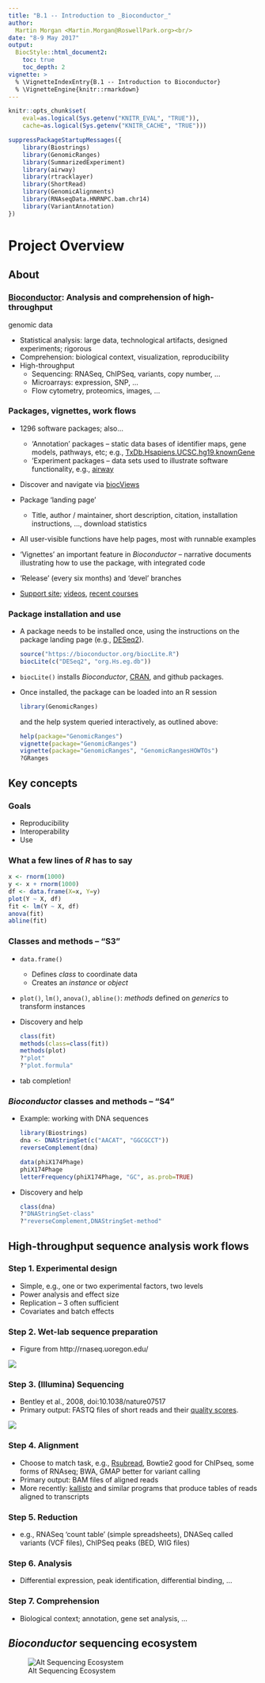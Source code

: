 ```yaml
---
title: "B.1 -- Introduction to _Bioconductor_"
author:
  Martin Morgan <Martin.Morgan@RoswellPark.org><br/>
date: "8-9 May 2017"
output:
  BiocStyle::html_document2:
    toc: true
    toc_depth: 2
vignette: >
  % \VignetteIndexEntry{B.1 -- Introduction to Bioconductor}
  % \VignetteEngine{knitr::rmarkdown}
---
```


```r
knitr::opts_chunk$set(
    eval=as.logical(Sys.getenv("KNITR_EVAL", "TRUE")),
    cache=as.logical(Sys.getenv("KNITR_CACHE", "TRUE")))
```

```r
suppressPackageStartupMessages({
    library(Biostrings)
    library(GenomicRanges)
    library(SummarizedExperiment)
    library(airway)
    library(rtracklayer)
    library(ShortRead)
    library(GenomicAlignments)
    library(RNAseqData.HNRNPC.bam.chr14)
    library(VariantAnnotation)
})
```

# Project Overview

## About

### [Bioconductor][]: Analysis and comprehension of high-throughput
genomic data

- Statistical analysis: large data, technological artifacts, designed
  experiments; rigorous
- Comprehension: biological context, visualization, reproducibility
- High-throughput
    - Sequencing: RNASeq, ChIPSeq, variants, copy number, ...
    - Microarrays: expression, SNP, ...
    - Flow cytometry, proteomics, images, ...

### Packages, vignettes, work flows

- 1296 software packages; also...

    - 'Annotation' packages -- static data bases of identifier maps,
      gene models, pathways, etc; e.g.,
      [TxDb.Hsapiens.UCSC.hg19.knownGene][]
    - 'Experiment packages -- data sets used to illustrate software
      functionality, e.g., [airway][]

- Discover and navigate via [biocViews][]
- Package 'landing page'

    - Title, author / maintainer, short description, citation,
      installation instructions, ..., download statistics

- All user-visible functions have help pages, most with runnable
  examples
- 'Vignettes' an important feature in _Bioconductor_ -- narrative
  documents illustrating how to use the package, with integrated code
- 'Release' (every six months) and 'devel' branches
- [Support site](https://support.bioconductor.org);
  [videos](https://www.youtube.com/user/bioconductor), [recent
  courses](https://bioconductor.org/help/course-materials/)

### Package installation and use

- A package needs to be installed once, using the instructions on the
  package landing page (e.g., [DESeq2][]).

    ```r
    source("https://bioconductor.org/biocLite.R")
    biocLite(c("DESeq2", "org.Hs.eg.db"))
    ```

- `biocLite()` installs _Bioconductor_, [CRAN][], and github packages.

- Once installed, the package can be loaded into an R session

    ```r
    library(GenomicRanges)
    ```

    and the help system queried interactively, as outlined above:

    ```r
    help(package="GenomicRanges")
    vignette(package="GenomicRanges")
    vignette(package="GenomicRanges", "GenomicRangesHOWTOs")
    ?GRanges
    ```

## Key concepts

### Goals

- Reproducibility
- Interoperability
- Use

### What a few lines of _R_ has to say

```r
x <- rnorm(1000)
y <- x + rnorm(1000)
df <- data.frame(X=x, Y=y)
plot(Y ~ X, df)
fit <- lm(Y ~ X, df)
anova(fit)
abline(fit)
```

### Classes and methods -- "S3"

- `data.frame()`

    - Defines _class_ to coordinate data
    - Creates an _instance_ or _object_

- `plot()`, `lm()`, `anova()`, `abline()`: _methods_ defined on
  _generics_ to transform instances

- Discovery and help

    ```r
    class(fit)
    methods(class=class(fit))
    methods(plot)
    ?"plot"
    ?"plot.formula"
    ```

- tab completion!

### _Bioconductor_ classes and methods -- "S4"

- Example: working with DNA sequences

    ```r
    library(Biostrings)
    dna <- DNAStringSet(c("AACAT", "GGCGCCT"))
    reverseComplement(dna)
    ```

    ```r
    data(phiX174Phage)
    phiX174Phage
    letterFrequency(phiX174Phage, "GC", as.prob=TRUE)
    ```

- Discovery and help

    ```r
    class(dna)
    ?"DNAStringSet-class"
    ?"reverseComplement,DNAStringSet-method"
    ```

## High-throughput sequence analysis work flows

### Step 1. Experimental design

- Simple, e.g., one or two experimental factors, two levels
- Power analysis and effect size
- Replication -- 3 often sufficient
- Covariates and batch effects

### Step 2. Wet-lab sequence preparation

- Figure from http://rnaseq.uoregon.edu/

![](our_figures/fig-rna-seq.png)

### Step 3. (Illumina) Sequencing 

- Bentley et al., 2008, doi:10.1038/nature07517
- Primary output: FASTQ files of short reads and their
  [quality scores][].

![](http://www.nature.com/nature/journal/v456/n7218/images/nature07517-f1.2.jpg)

### Step 4. Alignment

- Choose to match task, e.g., [Rsubread][], Bowtie2 good for ChIPseq,
  some forms of RNAseq; BWA, GMAP better for variant calling
- Primary output: BAM files of aligned reads
- More recently: [kallisto][] and similar programs that produce
  tables of reads aligned to transcripts

### Step 5. Reduction

- e.g., RNASeq 'count table' (simple spreadsheets), DNASeq called
  variants (VCF files), ChIPSeq peaks (BED, WIG files)

### Step 6. Analysis

- Differential expression, peak identification, differential binding,
  ...

### Step 7. Comprehension

- Biological context; annotation, gene set analysis, ...

[quality scores]: http://en.wikipedia.org/wiki/FASTQ_format#Encoding

## _Bioconductor_ sequencing ecosystem

![Alt Sequencing Ecosystem](our_figures/SequencingEcosystem.png)


[Bioconductor]: https://bioconductor.org
[CRAN]: https://cran.r-project.org
[biocViews]: https://bioconductor.org/packages/

[airway]: https://bioconductor.org/packages/airway
[DESeq2]: https://bioconductor.org/packages/DESeq2
[TxDb.Hsapiens.UCSC.hg19.knownGene]: https://bioconductor.org/packages/TxDb.Hsapiens.UCSC.hg19.knownGene
[Rsubread]: https://bioconductor.org/packages/Rsubread

[kallisto]: https://pachterlab.github.io/kallisto
